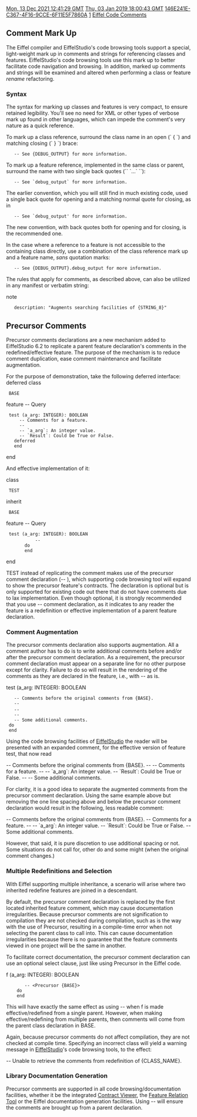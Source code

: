 [[Property:modification_date|Mon, 13 Dec 2021 12:41:29 GMT]]
[[Property:publication_date|Thu, 03 Jan 2019 18:00:43 GMT]]
[[Property:uuid|146E241E-C367-4F16-9CCE-6F11E5F7860A]]
[[Property:weight|1]]
[[Property:title|Eiffel Code Comments]]

==Comment Mark Up ==
The Eiffel compiler and EiffelStudio's code browsing tools support a special, light-weight mark up in comments and strings for referencing classes and features. EiffelStudio's code browsing tools use this mark up to better facilitate code navigation and browsing. In addition, marked up comments and strings will be examined and altered when performing a class or feature ''rename'' refactoring.

===Syntax===
The syntax for marking up classes and features is very compact, to ensure retained legibility. You'll see no need for XML or other types of verbose mark up found in other languages, which can impede the comment's very nature as a quick reference.

To mark up a class reference, surround the class name in an open (` { `) and matching closing (` } `) brace:

<e>
    -- See {DEBUG_OUTPUT} for more information.
</e>

To mark up a feature reference, implemented in the same class or parent, surround the name with two single back quotes (`` `...` ``):

<e>
    -- See `debug_output` for more information.
</e>

The earlier convention, which you will still find in much existing code, used a single back  quote for opening and a matching normal quote for closing, as in 

<e>
    -- See `debug_output' for more information.
</e>

The new convention, with back quotes both for opening and for closing, is the recommended one.


In the case where a reference to a feature is not accessible to the containing class directly, use a combination of the class reference mark up and a feature name, ''sans'' quotation marks:

<e>
    -- See {DEBUG_OUTPUT}.debug_output for more information.
</e>

The rules that apply for comments, as described above, can also be utilized in any manifest or verbatim string:

<e>
note
    description: "Augments searching facilities of {STRING_8}"
</e>

==Precursor Comments==

{{Version|6.2}}

Precursor comments declarations are a new mechanism added to EiffelStudio 6.2 to replicate a parent feature declaration's comments in the redefined/effective feature. The purpose of the mechanism is to reduce comment duplication, ease comment maintenance and facilitate augmentation.

For the purpose of demonstration, take the following deferred interface:
<e>
deferred class
  BASE

feature -- Query

  test (a_arg: INTEGER): BOOLEAN
      -- Comments for a feature.
      --
      -- `a_arg`: An integer value.
      -- `Result`: Could be True or False.
    deferred
    end

end
</e>

And effective implementation of it:

<e>
class
  TEST

inherit
  BASE

feature -- Query

  test (a_arg: INTEGER): BOOLEAN
            -- <Precursor>
        do
        end

end
</e>

<e>TEST</e> instead of replicating the comment makes use of the precursor comment declaration (<e>-- <Precursor></e>), which supporting code browsing tool will expand to show the precursor feature's contracts. The declaration is optional but is only supported for existing code out there that do not have comments due to lax implementation. Even though optional, it is strongly recommended that you use <e>-- <Precursor></e> comment declaration, as it indicates to any reader the feature is a redefinition or effective implementation of a parent feature declaration.

=== Comment Augmentation ===
The precursor comments declaration also supports augmentation. All a comment author has to do is to write additional comments before and/or after the precursor comment declaration. As a requirement, the precursor comment declaration must appear on a separate line for no other purpose except for clarity. Failure to do so will result in the rendering of the comments as they are declared in the feature, i.e., with <e>-- <Precursor></e> as is.

<e>
test (a_arg: INTEGER): BOOLEAN
    -- Comments before the original comments from {BASE}.
    --
    -- <Precursor>
    --
    -- Some additional comments.
  do
  end
</e>

Using the code browsing facilities of [[EiffelStudio]] the reader will be presented with an expanded comment, for the effective version of feature <e>test</e>, that now read

<e>
-- Comments before the original comments from {BASE}.
--
-- Comments for a feature.
--
-- `a_arg`: An integer value.
-- `Result`: Could be True or False.
--
-- Some additional comments.
</e>

For clarity, it is a good idea to separate the augmented comments from the precursor comment declaration. Using the same example above but removing the one line spacing above and below the precursor comment declaration would result in the following, less readable comment:

<e>
-- Comments before the original comments from {BASE}.
-- Comments for a feature.
--
-- `a_arg`: An integer value.
-- `Result`: Could be True or False.
-- Some additional comments.
</e>

However, that said, it is pure discretion to use additional spacing or not. Some situations do not call for, other do and some might (when the original comment changes.)

=== Multiple Redefinitions and Selection ===
With Eiffel supporting multiple inheritance, a scenario will arise where two inherited redefine features are joined in a descendant.

By default, the precursor comment declaration is replaced by the first located inherited feature comment, which may cause documentation irregularities. Because precursor comments are not signification to compilation they are not checked during compilation, such as is the way with the use of <e>Precursor</e>, resulting in a compile-time error when not selecting the parent class to call into. This can cause documentation irregularities because there is no guarantee that the feature comments viewed in one project will be the same in another.

To facilitate correct documentation, the precursor comment declaration can use an optional select clause, just like using <e>Precursor</e> in the Eiffel code.

<e>
f (a_arg: INTEGER): BOOLEAN
        -- <Precursor {BASE}>
     do
     end
</e>

This will have exactly the same effect as using <e>-- <Precursor></e> when <e>f</e> is made effective/redefined from a single parent. However, when making effective/redefining from multiple parents, then comments will come from the parent class declaration in <e>BASE</e>.

Again, because precursor comments do not affect compilation, they are not checked at compile time. Specifying an incorrect class will yield a warning message in [[EiffelStudio]]'s code browsing tools, to the effect:

<e>
-- Unable to retrieve the comments from redefinition of {CLASS_NAME}.
</e>

=== Library Documentation Generation ===
Precursor comments are supported in all code browsing/documentation facilities, whether it be the integrated [[Contract Viewer]], the [[Feature Relation Tool]] or the Eiffel documentation generation facilities. Using <e>-- <Precursor></e> will ensure the comments are brought up from a parent declaration.
